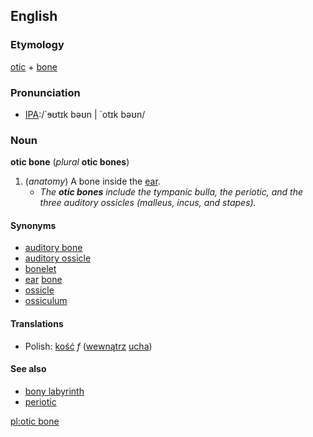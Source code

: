 ==English==
===Etymology===
[[otic]] + [[bone]]

===Pronunciation===
*[[Pronunciation guide|IPA]]:/`ɘʊtɪk bəʊn | `otɪk bəʊn/ 

===Noun===
'''otic bone''' (''plural'' '''otic bones''')

# (''anatomy'') A bone inside the [[ear]].
#*''The '''otic bones''' include the tympanic bulla, the periotic, and the three auditory ossicles (malleus, incus, and stapes).''

====Synonyms====
*[[auditory bone]]
*[[auditory ossicle]]
*[[bonelet]]
*[[ear]] [[bone]]
*[[ossicle]]
*[[ossiculum]]

====Translations====
*Polish: [[kość]] ''f'' ([[wewnątrz]] [[ucho|ucha]])

====See also====
*[[bony labyrinth]]
*[[periotic]]

[[pl:otic bone]]